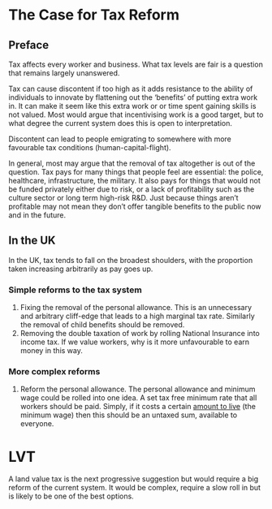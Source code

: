 # The Case for Tax Reform
## Preface
Tax affects every worker and business. What tax levels are fair is a question that remains largely unanswered.

Tax can cause discontent if too high as it adds resistance to the ability of individuals to innovate by flattening out the 'benefits' of putting extra work in. It can make it seem like this extra work or or time spent gaining skills is not valued. Most would argue that incentivising work is a good target, but to what degree the current system does this is open to interpretation.

Discontent can lead to people emigrating to somewhere with more favourable tax conditions (human-capital-flight).

In general, most may argue that the removal of tax altogether is out of the question. Tax pays for many things that people feel are essential: the police, healthcare, infrastructure, the military. It also pays for things that would not be funded privately either due to risk, or a lack of profitability such as the culture sector or long term high-risk R&D. Just because things aren't profitable may not mean they don't offer tangible benefits to the public now and in the future.

## In the UK
In the UK, tax tends to fall on the broadest shoulders, with the proportion taken increasing arbitrarily as pay goes up. 

### Simple reforms to the tax system
1. Fixing the removal of the personal allowance. This is an unnecessary and arbitrary cliff-edge that leads to a high marginal tax rate. Similarly the removal of child benefits should be removed.
2. Removing the double taxation of work by rolling National Insurance into income tax. If we value workers, why is it more unfavourable to earn money in this way.

### More complex reforms
1. Reform the personal allowance. The personal allowance and minimum wage could be rolled into one idea. A set tax free minimum rate that all workers should be paid. Simply, if it costs a certain [amount to live](/general/basic-necessity.md) (the minimum wage) then this should be an untaxed sum, available to everyone.

# LVT
A land value tax is the next progressive suggestion but would require a big reform of the current system. It would be complex, require a slow roll in but is likely to be one of the best options.